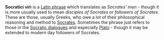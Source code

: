 '''Socratici viri''' is a [[Latin phrase]] which translates as ''Socrates' men'' - though it is more usually used to mean ''disciples of Socrates'' or ''followers of Socrates''. These are those, usually Greeks, who owe a lot of their philosophical reasoning and method to [[Socrates]]. Sometimes the phrase just refers to those in the [[Socratic dialogue]]s and especially [[Plato]] - though it may be extended to modern day followers of Socrates.

{{stub}}
